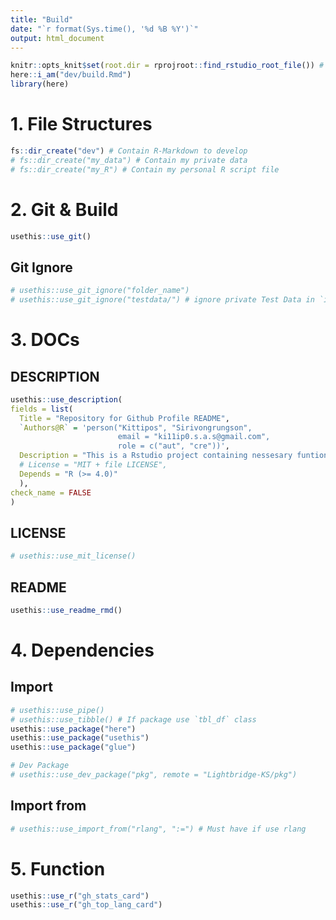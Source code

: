 ```yaml
---
title: "Build"
date: "`r format(Sys.time(), '%d %B %Y')`"
output: html_document
---
```


```r
knitr::opts_knit$set(root.dir = rprojroot::find_rstudio_root_file()) # Set WD to Root
here::i_am("dev/build.Rmd")
library(here)
```




# 1. File Structures


```r
fs::dir_create("dev") # Contain R-Markdown to develop
# fs::dir_create("my_data") # Contain my private data
# fs::dir_create("my_R") # Contain my personal R script file 
```

# 2. Git & Build

```r
usethis::use_git()
```

## Git Ignore

```r
# usethis::use_git_ignore("folder_name")
# usethis::use_git_ignore("testdata/") # ignore private Test Data in `inst/testdata`
```


# 3. DOCs


## DESCRIPTION

```r
usethis::use_description(
fields = list(
  Title = "Repository for Github Profile README",
  `Authors@R` = 'person("Kittipos", "Sirivongrungson", 
                        email = "ki11ip0.s.a.s@gmail.com", 
                        role = c("aut", "cre"))',
  Description = "This is a Rstudio project containing nessesary funtions and R Markdown to create README.md.",
  # License = "MIT + file LICENSE",
  Depends = "R (>= 4.0)"
  ),
check_name = FALSE
)
```


## LICENSE

```r
# usethis::use_mit_license()
```

## README

```r
usethis::use_readme_rmd()
```


# 4. Dependencies

## Import

```r
# usethis::use_pipe()
# usethis::use_tibble() # If package use `tbl_df` class
usethis::use_package("here")
usethis::use_package("usethis")
usethis::use_package("glue")

# Dev Package
# usethis::use_dev_package("pkg", remote = "Lightbridge-KS/pkg")
```


## Import from

```r
# usethis::use_import_from("rlang", ":=") # Must have if use rlang
```

# 5. Function

```r
usethis::use_r("gh_stats_card")
usethis::use_r("gh_top_lang_card")
```


